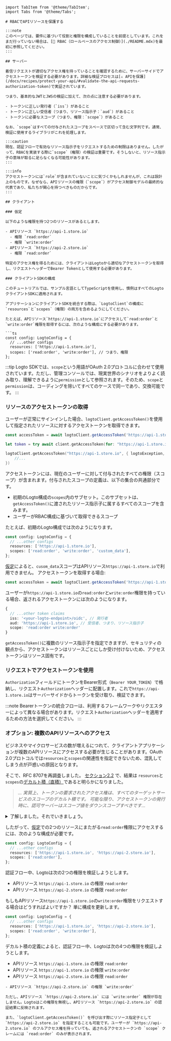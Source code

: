 ```jp
import TabItem from '@theme/TabItem';
import Tabs from '@theme/Tabs';

# RBACでAPIリソースを保護する

:::note
このページでは、要件に基づいて役割と権限を構成していることを前提としています。これをまだ行っていない場合は、[🔐 RBAC（ロールベースのアクセス制御）](./README.mdx)を最初に参照してください。
:::

## サーバー

着信リクエストが適切なアクセス権を持っていることを確認するために、サーバーサイドでアクセストークンを検証する必要があります。詳細な検証プロセスは[⚔️ APIを保護](/docs/recipes/protect-your-api/#validate-the-api-requests-authorization-token)で実証されています。

つまり、基本的なJWTとJWSの検証に加えて、次の点に注意する必要があります。

- トークンに正しい発行者（`iss`）があること
- トークンに正しい受信者（つまり、リソース指示子：`aud`）があること
- トークンに必要なスコープ（つまり、権限：`scope`）があること

なお、`scope`はすべての付与されたスコープをスペースで区切って含む文字列です。通常、検証に使用するライブラリがこれを処理します。

:::caution
現在、認証フローで有効なリソース指示子をリクエストするための制限はありません。したがって、RBACを実装する際に`scope`（権限）の検証は重要です。そうしないと、リソース指示子の意味が取るに足らなくなる可能性があります。
:::

:::info
アクセストークンには`role`が含まれていないことに気づくかもしれませんが、これは設計上のものです。なぜなら、APIリソースの権限（`scope`）がアクセス制御モデルの最終的な代表であり、私たちが関心を持つべきものだからです。
:::

## クライアント

### 仮定

以下のような権限を持つ2つのリソースがあるとします。

- APIリソース `https://api-1.store.io`
  - 権限 `read:order`
  - 権限 `write:order`
- APIリソース `https://api-2.store.io`
  - 権限 `read:order`

特定のアクセス権を得るためには、クライアントはLogtoから適切なアクセストークンを取得し、リクエストヘッダーでBearer Tokenとして使用する必要があります。

### クライアントSDKの構成

このチュートリアルでは、サンプル言語としてTypeScriptを使用し、慣例はすべてのLogtoクライアントSDKに適用されます。

アプリケーションにクライアントSDKを統合する際は、`LogtoClient`の構成に`resources`と`scopes`（権限）の両方を含めるようにしてください。

たとえば、APIリソース`https://api-1.store.io`にアクセスして`read:order`と`write:order`権限を取得するには、次のような構成にする必要があります。

```ts
const config: LogtoConfig = {
  // ...other configs
  resources: ['https://api-1.store.io'],
  scopes: ['read:order', 'write:order'], // つまり、権限
};
```

:::tip
Logto SDKでは、`scope`という用語がOAuth 2.0プロトコルに合わせて使用されています。ただし、管理コンソールでは、現実世界のシナリオをよりよく読み取り、理解できるように`permission`として参照されます。そのため、`scope`と`permission`は、コーディングを除いてすべてのケースで同一であり、交換可能です。
:::

### リソースのアクセストークンの取得

ユーザーが正常にサインインした場合、`logtoClient.getAccessToken()`を使用して指定されたリソースに対するアクセストークンを取得できます。

<Tabs>

<TabItem value="ts" label="TypeScript">

```ts
const accessToken = await logtoClient.getAccessToken('https://api-1.store.io');
```

</TabItem>

<TabItem value="swift" label="Swift">

```swift
let token = try await client.getAccessToken(for: "https://api-1.store.io")
```

</TabItem>

<TabItem value="kotlin" label="Kotlin">

```swift
logtoClient.getAccessToken("https://api-1.store.io", { logtoException, accessToken ->
    //...
})
```

</TabItem>

</Tabs>

アクセストークンには、現在のユーザーに対して付与されたすべての権限（スコープ）が含まれます。付与されたスコープの定義は、以下の集合の共通部分です。

- 初期のLogto構成の`scopes`内のサブセット。このサブセットは、`getAccessToken()`に渡されたリソース指示子に属するすべてのスコープを含みます。
- ユーザーがRBAC構成に基づいて取得できるスコープ

たとえば、初期のLogto構成では次のようになります。

```ts
const config: LogtoConfig = {
  // ...other configs
  resources: ['https://api-1.store.io'],
  scopes: ['read:order', 'write:order', 'custom_data'],
};
```

[仮定](#assumption)によると、`cusom_data`スコープはAPIリソース`https://api-1.store.io`で利用できません。 アクセストークンを取得する場合:

```ts
const accessToken = await logtoClient.getAccessToken('https://api-1.store.io');
```

ユーザーが`https://api-1.store.io`の`read:order`と`write:order`権限を持っている場合、返されるアクセストークンには次のようになります。

```ts
{
  // ...other token claims
  iss: '<your-logto-endpoint>/oidc', // 発行者
  aud: 'https://api-1.store.io', // 受信者、つまり、リソース指示子
  scope: 'read:order write:order'
}
```

`getAccessToken()`に複数のリソース指示子を指定できますが、セキュリティの観点から、アクセストークンはリソースごとにしか受け付けないため、アクセストークンはリソース固有です。

### リクエストでアクセストークンを使用

`Authorization`フィールドにトークンをBearer形式（`Bearer YOUR_TOKEN`）で格納し、リクエスト`Authorization`ヘッダーに配置します。これで`https://api-1.store.io`はサーバーサイドからトークンを受け取り、検証できます。

:::note
Bearerトークンの統合フローは、利用するフレームワークやリクエスターによって異なる場合があります。リクエスト`Authorization`ヘッダーを適用するための方法を選択してください。
:::

### オプション: 複数のAPIリソースへのアクセス

ビジネスやマイクロサービスの数が増えるにつれて、クライアントアプリケーションが複数のAPIリソースにアクセスする必要が生じることがあります。OAuth 2.0プロトコルでは`resources`と`scopes`の関連性を指定できないため、混乳してしまう点が戸惑いの原因となります。

そこで、RFC 8707を再調査しました。 [セクション2.2](https://www.rfc-editor.org/rfc/rfc8707.html#section-2.2-3) で、結果は `resources`と`scopes`の[デカルト積（直積）](https://en.wikipedia.org/wiki/Cartesian_product)であると明らかになりました。

> _... 実質上、トークンの要求されたアクセス権は、すべてのターゲットサービスのスコープのデカルト積です。 可能な限り、アクセストークンの発行時に、認可サーバーはスコープ値をダウンスコープすべきです..._

<details>

<summary>了解しました。それでいきましょう。</summary>

結果が暗黙的になるため、デカルト積が最良の解決策であるかどうかは分かりません。

ただし、[RFC 6749](https://www.rfc-editor.org/rfc/rfc6749)（OAuth 2.0認可フレームワーク）よりも8年後に公開された[RFC 8087](https://www.rfc-editor.org/rfc/rfc8707.html)であるため、理解できます。

</details>

したがって、[仮定](#assumption)での2つのリソースにまたがる`read:order`権限にアクセスするには、次のような構成が必要です。

```ts
const config: LogtoConfig = {
  // ...other configs
  resources: ['https://api-1.store.io', 'https://api-2.store.io'],
  scopes: ['read:order'],
};
```

認証フロー中、Logtoは次の2つの権限を検証しようとします。

- APIリソース `https://api-1.store.io` の権限 `read:order`
- APIリソース `https://api-2.store.io` の権限 `read:order`

もしもAPIリソース`https://api-1.store.io`の`write:order`権限をリクエストする場合はどうすればよいですか？ 単に構成を更新します。

```ts
const config: LogtoConfig = {
  // ...other configs
  resources: ['https://api-1.store.io', 'https://api-2.store.io'],
  scopes: ['read:order', 'write:order'],
};
```

デカルト積の定義によると、認証フロー中、Logtoは次の4つの権限を検証しようとします。

- APIリソース `https://api-1.store.io` の権限 `read:order`
- APIリソース `https://api-1.store.io` の権限 `write:order`
- APIリソース `https://api-2.store.io` の権限 `read:order`
```
- APIリソース `https://api-2.store.io` の権限 `write:order` 

ただし、APIリソース `https://api-2.store.io` には `write:order` 権限が存在しません。Logtoはこの権限を無視し、APIリソース `https://api-2.store.io` の認証結果に反映されます。

また、`logtoClient.getAccessToken()` を呼び出す際にリソース指定子として `https://api-2.store.io` を指定することも可能です。ユーザーが `https://api-2.store.io` のフルアクセス権を持っていても、返されるアクセストークンの `scope` クレームには `read:order` のみが表示されます。